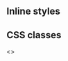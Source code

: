 
<Meta title="Styling" component={EminusUncontrolled} />

## Inline styles

<Canvas>
  <Story name="Inline styles">
    <EminusUncontrolled
      style={{
        '--control-size': '24px',
        '--control-color': 'deeppink',
        '--track-color': 'lightblue',
        '--progress-color': 'deeppink',
        '--mark-color': 'lightblue',
        '--mark-color-active': 'deeppink',
        '--progress-size': '10px',
        '--mark-size': '16px',
        '--tooltip-color': 'deeppink',
        '--tooltip-text-color': 'white',
        '--label-color': 'deeppink',
        '--control-shadow-color': 'white'
      }}
      marks={[50, 75]}
      defaultValue={[0, 25]}
    />
  </Story>
</Canvas>

## CSS classes

<Canvas>
  <Story name="CSS classes">
    <>
      <style>
        {`
        .my-cls {
          --control-size: 24px;
          --control-color: deeppink;
          --track-color: lightblue;
          --progress-color: deeppink;
          --mark-color: lightblue;
          --mark-color-active: deeppink;
          --progress-size: 10px;
          --mark-size: 16px;
          --tooltip-color: deeppink;
          --tooltip-text-color: white;
          --label-color: deeppink;
          --control-shadow-color: white;
        } 
        .my-cls .Eminus-track {
          border-radius: 14px;
        }
      `}
      </style>
      <EminusUncontrolled
        className="my-cls"
        marks={[50, 75]}
        defaultValue={[0, 25]}
      />
    </>
  </Story>
</Canvas>
